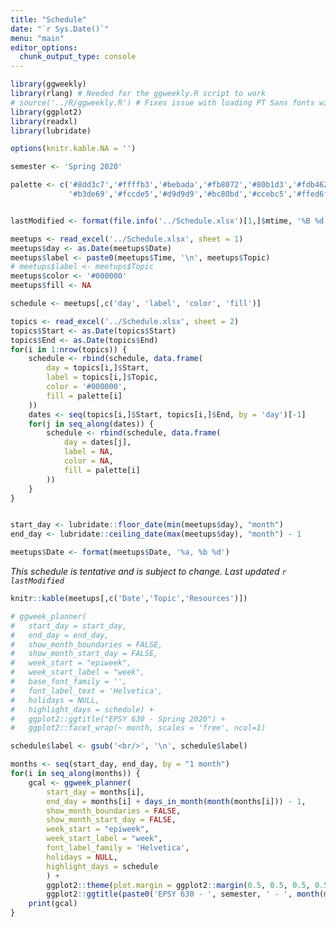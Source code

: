 ```yaml
---
title: "Schedule"
date: "`r Sys.Date()`"
menu: "main"
editor_options: 
  chunk_output_type: console
---
```



```r
library(ggweekly)
library(rlang) # Needed for the ggweekly.R script to work
# source('../R/ggweekly.R') # Fixes issue with loading PT Sans fonts with PDF output
library(ggplot2)
library(readxl)
library(lubridate)

options(knitr.kable.NA = '')

semester <- 'Spring 2020'

palette <- c('#8dd3c7','#ffffb3','#bebada','#fb8072','#80b1d3','#fdb462',
			 '#b3de69','#fccde5','#d9d9d9','#bc80bd','#ccebc5','#ffed6f')


lastModified <- format(file.info('../Schedule.xlsx')[1,]$mtime, '%B %d, %Y %I:%M%p')

meetups <- read_excel('../Schedule.xlsx', sheet = 1)
meetups$day <- as.Date(meetups$Date)
meetups$label <- paste0(meetups$Time, '\n', meetups$Topic)
# meetups$label <- meetups$Topic
meetups$color <- '#000000'
meetups$fill <- NA

schedule <- meetups[,c('day', 'label', 'color', 'fill')]

topics <- read_excel('../Schedule.xlsx', sheet = 2)
topics$Start <- as.Date(topics$Start)
topics$End <- as.Date(topics$End)
for(i in 1:nrow(topics)) {
	schedule <- rbind(schedule, data.frame(
		day = topics[i,]$Start,
		label = topics[i,]$Topic,
		color = '#000000',
		fill = palette[i]
	))
	dates <- seq(topics[i,]$Start, topics[i,]$End, by = 'day')[-1]
	for(j in seq_along(dates)) {
		schedule <- rbind(schedule, data.frame(
			day = dates[j],
			label = NA,
			color = NA,
			fill = palette[i]
		))
	}
}


start_day <- lubridate::floor_date(min(meetups$day), "month")
end_day <- lubridate::ceiling_date(max(meetups$day), "month") - 1

meetups$Date <- format(meetups$Date, '%a, %b %d')
```

*This schedule is tentative and is subject to change. Last updated `r lastModified`*


```r
knitr::kable(meetups[,c('Date','Topic','Resources')])
```

```r
# ggweek_planner(
# 	start_day = start_day, 
# 	end_day = end_day, 
# 	show_month_boundaries = FALSE, 
# 	show_month_start_day = FALSE,
# 	week_start = "epiweek",
# 	week_start_label = "week",
# 	base_font_family = '',
# 	font_label_text = 'Helvetica',
# 	holidays = NULL,
# 	highlight_days = schedule) +
# 	ggplot2::ggtitle("EPSY 630 - Spring 2020") +  
# 	ggplot2::facet_wrap(~ month, scales = 'free', ncol=1)

schedule$label <- gsub('<br/>', '\n', schedule$label)

months <- seq(start_day, end_day, by = "1 month")
for(i in seq_along(months)) {
	gcal <- ggweek_planner(
		start_day = months[i],
		end_day = months[i] + days_in_month(month(months[i])) - 1,	
		show_month_boundaries = FALSE, 
		show_month_start_day = FALSE,
		week_start = "epiweek",
		week_start_label = "week",
		font_label_family = 'Helvetica',
		holidays = NULL,
		highlight_days = schedule
		) +
		ggplot2::theme(plot.margin = ggplot2::margin(0.5, 0.5, 0.5, 0.5, "in")) +
		ggplot2::ggtitle(paste0('EPSY 630 - ', semester, ' - ', month(months[i], label = TRUE, abbr = FALSE)))
	print(gcal)
}

```
